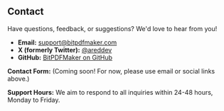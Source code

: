 ## Contact

Have questions, feedback, or suggestions? We'd love to hear from you!

- **Email:** [support@bitpdfmaker.com](mailto:support@bitpdfmaker.com)
- **X (formerly Twitter):** [@areddev](https://x.com/areddev)
- **GitHub:** [BitPDFMaker on GitHub](https://github.com/areddev/bitpdfmaker)

**Contact Form:**
(Coming soon! For now, please use email or social links above.)

**Support Hours:**
We aim to respond to all inquiries within 24-48 hours, Monday to Friday.
